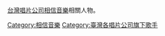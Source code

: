[[台灣|台灣]][[唱片公司|唱片公司]][[相信音樂|相信音樂]]相關人物。

[[Category:相信音樂|Category:相信音樂]]
[[Category:臺灣各唱片公司旗下歌手|Category:臺灣各唱片公司旗下歌手]]